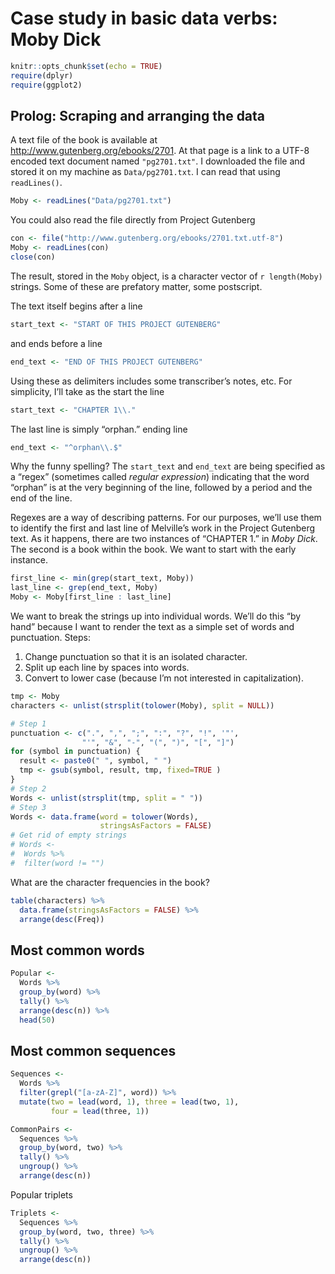 # Case study in basic data verbs: Moby Dick

```r
knitr::opts_chunk$set(echo = TRUE)
require(dplyr)
require(ggplot2)
```

## Prolog: Scraping and arranging the data

A text file of the book is available at <http://www.gutenberg.org/ebooks/2701>. At that page is a link to a UTF-8 encoded text document named `"pg2701.txt"`.  I downloaded the file and stored it on my machine as `Data/pg2701.txt`. I can read that using `readLines()`.

```r
Moby <- readLines("Data/pg2701.txt")
```
You could also read the file directly from Project Gutenberg
```r
con <- file("http://www.gutenberg.org/ebooks/2701.txt.utf-8")
Moby <- readLines(con)
close(con)
```

The result, stored in the `Moby` object, is a character vector of `r length(Moby)` strings.  Some of these are prefatory matter, some postscript.

The text itself begins after a line
```r
start_text <- "START OF THIS PROJECT GUTENBERG"
```
and ends before a line 
```r
end_text <- "END OF THIS PROJECT GUTENBERG"
```
Using these as delimiters includes some transcriber's notes, etc.  For simplicity, I'll take as the start the line
```r
start_text <- "CHAPTER 1\\."
```
The last line is simply "orphan." ending line
```r
end_text <- "^orphan\\.$"
```

Why the funny spelling? The `start_text` and `end_text` are being specified as a "regex" (sometimes called *regular expression*) indicating that the word "orphan" is at the very beginning of the line, followed by a period and the end of the line.

Regexes are a way of describing patterns.  For our purposes, we'll use them to identify the first and last line of Melville's work in the Project Gutenberg text. As it happens, there are two instances of "CHAPTER 1." in *Moby Dick*.  The second is a book within the book.  We want to start with the early instance.
```r
first_line <- min(grep(start_text, Moby))
last_line <- grep(end_text, Moby)
Moby <- Moby[first_line : last_line]
```

We want to break the strings up into individual words. We'll do this "by hand" because I want to render the text as a simple set of words and punctuation. Steps:

1. Change punctuation so that it is an isolated character.
2. Split up each line by spaces into words.
3. Convert to lower case (because I'm not interested in capitalization).
```r
tmp <- Moby
characters <- unlist(strsplit(tolower(Moby), split = NULL))

# Step 1
punctuation <- c(".", ",", ";", ":", "?", "!", '"', 
                "'", "&", "-", "(", ")", "[", "]")
for (symbol in punctuation) {
  result <- paste0(" ", symbol, " ")
  tmp <- gsub(symbol, result, tmp, fixed=TRUE )
}
# Step 2
Words <- unlist(strsplit(tmp, split = " "))
# Step 3
Words <- data.frame(word = tolower(Words),
                    stringsAsFactors = FALSE)
# Get rid of empty strings
# Words <- 
#  Words %>%
#  filter(word != "")
```

What are the character frequencies in the book?

```r
table(characters) %>% 
  data.frame(stringsAsFactors = FALSE) %>%
  arrange(desc(Freq))
```

## Most common words

```r
Popular <-
  Words %>%
  group_by(word) %>%
  tally() %>%
  arrange(desc(n)) %>%
  head(50)
```

## Most common sequences

```r
Sequences <-
  Words %>% 
  filter(grepl("[a-zA-Z]", word)) %>%
  mutate(two = lead(word, 1), three = lead(two, 1),
         four = lead(three, 1))

CommonPairs <-
  Sequences %>%
  group_by(word, two) %>%
  tally() %>% 
  ungroup() %>%
  arrange(desc(n))
```

Popular triplets
```r
Triplets <-
  Sequences %>%
  group_by(word, two, three) %>%
  tally() %>%
  ungroup() %>%
  arrange(desc(n))
```

<!--

## For working across files
```r
library(tm)
foo <- VCorpus(DirSource(".", pattern="-cleaned.txt",
                         encoding = "UTF-8"),
               readerControl = list(language = "eng"))
```

-->
